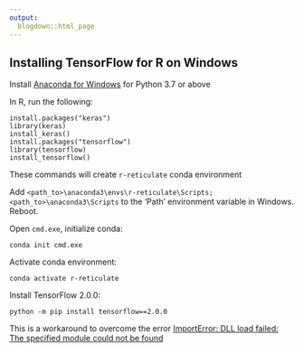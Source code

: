 ```yaml
---
output:
  blogdown::html_page
---
```


## Installing TensorFlow for R on Windows

Install [Anaconda for Windows](https://www.anaconda.com/products/individual#windows) for Python 3.7 or above</p>

In R, run the following:
```
install.packages("keras")
library(keras)
install_keras()
install.packages("tensorflow")
library(tensorflow)
install_tensorflow()
```
These commands will create `r-reticulate` conda environment</p>

Add `<path_to>\anaconda3\envs\r-reticulate\Scripts;<path_to>\anaconda3\Scripts` to the 'Path' environment variable in Windows. Reboot.</p>

Open `cmd.exe`, initialize conda:
```
conda init cmd.exe
```
</p>

Activate conda environment:
```
conda activate r-reticulate
```
</p>

Install TensorFlow 2.0.0:
```
python -m pip install tensorflow==2.0.0
```
This is a workaround to overcome the error [ImportError: DLL load failed: The specified module could not be found](https://github.com/tensorflow/tensorflow/issues/22794#)
